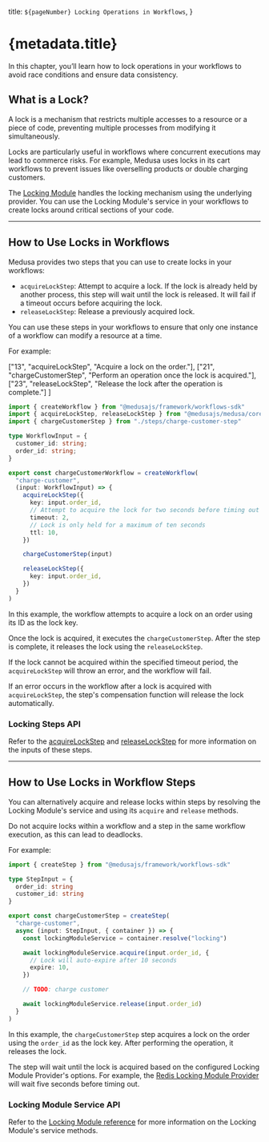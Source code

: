   title: `${pageNumber} Locking Operations in Workflows`,
}

# {metadata.title}

In this chapter, you’ll learn how to lock operations in your workflows to avoid race conditions and ensure data consistency.

## What is a Lock?

A lock is a mechanism that restricts multiple accesses to a resource or a piece of code, preventing multiple processes from modifying it simultaneously.

Locks are particularly useful in workflows where concurrent executions may lead to commerce risks. For example, Medusa uses locks in its cart workflows to prevent issues like overselling products or double charging customers.

The [Locking Module](!resources!/infrastructure-modules/locking) handles the locking mechanism using the underlying provider. You can use the Locking Module's service in your workflows to create locks around critical sections of your code.

---

## How to Use Locks in Workflows

Medusa provides two steps that you can use to create locks in your workflows:

- `acquireLockStep`: Attempt to acquire a lock. If the lock is already held by another process, this step will wait until the lock is released. It will fail if a timeout occurs before acquiring the lock.
- `releaseLockStep`: Release a previously acquired lock.

You can use these steps in your workflows to ensure that only one instance of a workflow can modify a resource at a time.

For example:

  ["13", "acquireLockStep", "Acquire a lock on the order."],
  ["21", "chargeCustomerStep", "Perform an operation once the lock is acquired."],
  ["23", "releaseLockStep", "Release the lock after the operation is complete."]
]

```ts title="src/workflows/charge-customer.ts" highlights={workflowLockHighlights}
import { createWorkflow } from "@medusajs/framework/workflows-sdk"
import { acquireLockStep, releaseLockStep } from "@medusajs/medusa/core-flows"
import { chargeCustomerStep } from "./steps/charge-customer-step"

type WorkflowInput = {
  customer_id: string;
  order_id: string;
}

export const chargeCustomerWorkflow = createWorkflow(
  "charge-customer",
  (input: WorkflowInput) => {
    acquireLockStep({
      key: input.order_id,
      // Attempt to acquire the lock for two seconds before timing out
      timeout: 2,
      // Lock is only held for a maximum of ten seconds
      ttl: 10,
    })

    chargeCustomerStep(input)

    releaseLockStep({
      key: input.order_id,
    })
  }
)
```

In this example, the workflow attempts to acquire a lock on an order using its ID as the lock key.

Once the lock is acquired, it executes the `chargeCustomerStep`. After the step is complete, it releases the lock using the `releaseLockStep`.

If the lock cannot be acquired within the specified timeout period, the `acquireLockStep` will throw an error, and the workflow will fail.

<Note title="Tip">

If an error occurs in the workflow after a lock is acquired with `acquireLockStep`, the step's compensation function will release the lock automatically.

</Note>

### Locking Steps API

Refer to the [acquireLockStep](!resources!/references/medusa-workflows/steps/acquireLockStep) and [releaseLockStep](!resources!/references/medusa-workflows/steps/releaseLockStep) for more information on the inputs of these steps.

---

## How to Use Locks in Workflow Steps

You can alternatively acquire and release locks within steps by resolving the Locking Module's service and using its `acquire` and `release` methods.

<Note type="warning">

Do not acquire locks within a workflow and a step in the same workflow execution, as this can lead to deadlocks.

</Note>

For example:

```ts title="src/workflows/steps/charge-customer.ts"
import { createStep } from "@medusajs/framework/workflows-sdk"

type StepInput = {
  order_id: string
  customer_id: string
}

export const chargeCustomerStep = createStep(
  "charge-customer",
  async (input: StepInput, { container }) => {
    const lockingModuleService = container.resolve("locking")

    await lockingModuleService.acquire(input.order_id, {
      // Lock will auto-expire after 10 seconds
      expire: 10,
    })

    // TODO: charge customer

    await lockingModuleService.release(input.order_id)
  }
)
```

In this example, the `chargeCustomerStep` step acquires a lock on the order using the `order_id` as the lock key. After performing the operation, it releases the lock.

<Note title="Tip">

The step will wait until the lock is acquired based on the configured Locking Module Provider's options. For example, the [Redis Locking Module Provider](!resources!/infrastructure-modules/locking/redis) will wait five seconds before timing out.

</Note>

### Locking Module Service API

Refer to the [Locking Module reference](!resources!/references/locking-service) for more information on the Locking Module's service methods.